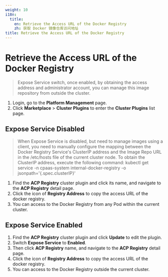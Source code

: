 ```yaml
---
weight: 10
i18n:
  title:
    en: Retrieve the Access URL of the Docker Registry
    zh: 获取 Docker 镜像仓库访问地址
title: Retrieve the Access URL of the Docker Registry
---
```



# Retrieve the Access URL of the Docker Registry

> Expose Service switch, once enabled, by obtaining the access address and administrator account, you can manage this image repository from outside the cluster.
1. Login, go to the **Platform Management** page.
2. Click **Marketplace** > **Cluster Plugins** to enter the **Cluster Plugins** list page.

## Expose Service Disabled
> When Expose Service is disabled, but need to manage images using a client, you need to manually configure the mapping between the Docker Registry Service's ClusterIP address and the Image Repo URL in the /etc/hosts file of the current cluster node. To obtain the ClusterIP address, execute the following command: kubectl get service -n cpaas-system internal-docker-registry -o jsonpath='\{.spec.clusterIP\}'

1. Find the **ACP Registry** cluster plugin and click its name, and navigate to the **ACP Registry** detail page.
2. Click the icon of **Registry Address** to copy the access URL of the docker registry.
3. You can access to the Docker Registry from any Pod within the current cluster.

## Expose Service Enabled

1. Find the **ACP Registry** cluster plugin and click **Update** to edit the plugin.
2. Switch **Expose Service** to **Enabled**.
3. Then click **ACP Registry** name, and navigate to the **ACP Registry** detail page.
4. Click the icon of **Registry Address** to copy the access URL of the docker registry.
5. You can access to the Docker Registry outside the current cluster.
